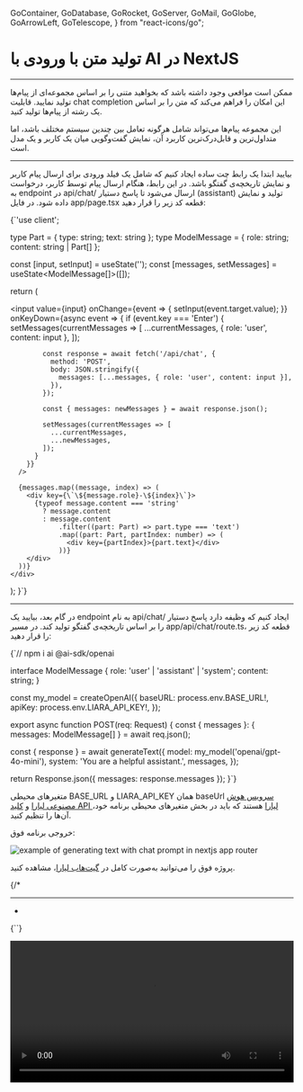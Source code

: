   GoContainer,
  GoDatabase,
  GoRocket,
  GoServer,
  GoMail,
  GoGlobe,
  GoArrowLeft,
  GoTelescope,
} from "react-icons/go";


<Layout>
<Head>
<title>مستندات تولید متن با ورودی با AI در NextJS - لیارا</title>
<meta property="og:title" content="مستندات خدمات رایانش ابری لیارا" />
<meta property="og:description" content="مستندات مربوط به آشنایی با نحوه تولید متن با ورودی با استفاده از سرویس هوش مصنوعی لیارا و فریم‌ورک NextJS"  />
<meta property="og:image" content="https://media.liara.ir/logos/liara-poster.jpg" />
</Head>


#  تولید متن با ورودی با AI در NextJS
<hr className="mb-2" />

ممکن است مواقعی وجود داشته باشد که بخواهید متنی را بر اساس مجموعه‌ای از پیام‌ها تولید نمایید. 
قابلیت <Important>chat completion</Important> این امکان را فراهم می‌کند که متن را بر اساس یک رشته از پیام‌ها تولید کنید.

<div className="h-2" />

این مجموعه پیام‌ها می‌تواند شامل هرگونه تعامل بین چندین سیستم مختلف باشد، اما متداول‌ترین و قابل‌درک‌ترین کاربرد آن، نمایش گفت‌وگویی میان یک کاربر و یک مدل است.

<hr className="mb-2" />
<Section id='client' title='کلاینت' />

بیایید ابتدا یک رابط چت ساده ایجاد کنیم که شامل یک فیلد ورودی برای ارسال پیام کاربر و نمایش تاریخچه‌ی گفتگو باشد.
در این رابط، هنگام ارسال پیام توسط کاربر، درخواست به endpoint در <Important>api/chat/</Important> ارسال می‌شود تا پاسخ دستیار (assistant) تولید و نمایش داده شود.
در فایل <Important>app/page.tsx</Important> قطعه کد زیر را قرار دهید: 

<div className="h-2" />
<div dir='ltr'>
    <Highlight className="js">
        {`'use client';


type Part = { type: string; text: string };
type ModelMessage = { role: string; content: string | Part[] };

  const [input, setInput] = useState('');
  const [messages, setMessages] = useState<ModelMessage[]>([]);

  return (
    <div>
      <input
        value={input}
        onChange={event => {
          setInput(event.target.value);
        }}
        onKeyDown={async event => {
          if (event.key === 'Enter') {
            setMessages(currentMessages => [
              ...currentMessages,
              { role: 'user', content: input },
            ]);

            const response = await fetch('/api/chat', {
              method: 'POST',
              body: JSON.stringify({
                messages: [...messages, { role: 'user', content: input }],
              }),
            });

            const { messages: newMessages } = await response.json();

            setMessages(currentMessages => [
              ...currentMessages,
              ...newMessages,
            ]);
          }
        }}
      />

      {messages.map((message, index) => (
        <div key={\`\${message.role}-\${index}\`}>
          {typeof message.content === 'string'
            ? message.content
            : message.content
                .filter((part: Part) => part.type === 'text')
                .map((part: Part, partIndex: number) => (
                  <div key={partIndex}>{part.text}</div>
                ))}
        </div>
      ))}
    </div>
  );
}`}
    </Highlight>
</div>

<hr className="mb-2" />
<Section id='server' title='سرور' />


در گام بعد، بیایید یک endpoint به نام <Important>api/chat/</Important> ایجاد کنیم که وظیفه دارد پاسخ دستیار را بر اساس تاریخچه‌ی گفتگو تولید کند.
در مسیر <Important>app/api/chat/route.ts</Important>، قطعه کد زیر را قرار دهید: 


<div className="h-2" />
<div dir='ltr'>
    <Highlight className="js">
        {`// npm i ai @ai-sdk/openai



interface ModelMessage {
  role: 'user' | 'assistant' | 'system';
  content: string;
}

const my_model = createOpenAI({
  baseURL: process.env.BASE_URL!,
  apiKey: process.env.LIARA_API_KEY!,
});


export async function POST(req: Request) {
  const { messages }: { messages: ModelMessage[] } = await req.json();

  const { response } = await generateText({
    model: my_model('openai/gpt-4o-mini'),
    system: 'You are a helpful assistant.',
    messages,
  });

  return Response.json({ messages: response.messages });
}`}
    </Highlight>
</div>
<div className="h-2" />

<Alert variant="info">
<p>
متغیرهای محیطی <Important>BASE_URL</Important> و <Important>LIARA_API_KEY</Important> همان baseUrl <a href="https://liara.ir/products/ai/" className="text-[#2196f3]">سرویس هوش مصنوعی لیارا</a> و <a href="/references/api/about/#api-access-key" className="text-[#2196f3]">کلید API لیارا</a> هستند که باید در بخش متغیرهای محیطی برنامه خود، آن‌ها را تنظیم کنید. 
</p>
</Alert>
<div className="h-2" />

خروجی برنامه فوق: 

<div className="h-2" />  
<img src="https://media.liara.ir/ai/ai-sdk/cookbook/nextjs/generate-text-with-chat-prompt.png" alt="example of generating text with chat prompt in nextjs app router"/>
<div className="h-2" />  

<Alert variant="success">
<p>
پروژه فوق را می‌توانید به‌صورت کامل در <a href="https://github.com/liara-cloud/ai-sdk-examples/tree/master/NextJS/generate-text-with-chat-prompt" className="text-[#2196f3]">گیت‌هاب لیارا</a>، مشاهده کنید. 
</p>
</Alert>

{/* 

<Important>
</Important>
<hr className="mb-2" />
<Section id='' title='' />
<div className="h-2" />
<ul>
<li></li>
</ul>
<div className="h-2" />
<div dir='ltr'>
    <Highlight className="js">
        {``}
    </Highlight>
</div>
<div className="h-2" />

<div className="h-2" />  
<img src="https://media.liara.ir/" alt=""/>
<div className="h-2" />  


<video
  src="https://media.liara.ir/"
  controls="controls"
  className="block w-full"
  width="100%"
/> */}

</Layout>